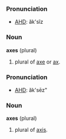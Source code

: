 ===Pronunciation===
*[[w:AHD|AHD]]: ăk'sĭz

===Noun===
'''axes''' (plural)

#plural of [[axe]] or [[ax]].

===Pronunciation===
*[[w:AHD|AHD]]: ăk'sēz"

===Noun===
'''axes''' (plural)

#plural of [[axis]].
